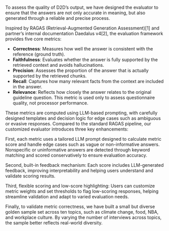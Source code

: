 
To assess the quality of D2D’s output, we have designed the evaluator to ensure that the answers are not only accurate in meaning, but also generated through a reliable and precise process.

Inspired by RAGAS (Retrieval-Augmented Generation Assessment)[1] and partner’s internal documentation Daedalus v4[2], the evaluation framework provides five core metrics:

- **Correctness**: Measures how well the answer is consistent with the reference (ground truth).
- **Faithfulness**: Evaluates whether the answer is fully supported by the retrieved context and avoids hallucinations.
- **Precision**: Assesses the proportion of the answer that is actually supported by the retrieved chunks.
- **Recall**: Captures how many relevant facts from the context are included in the answer.
- **Relevance**: Reflects how closely the answer relates to the original guideline question. This metric is used only to assess questionnaire quality, not processor performance.

These metrics are computed using LLM-based prompting, with carefully designed templates and decision logic for edge cases such as ambiguous or evasive responses. Compared to the standard RAGAS pipeline, our customized evaluator introduces three key enhancements:

First, each metric uses a tailored LLM prompt designed to calculate metric score and handle edge cases such as vague or non-informative answers. Nonspecific or uninformative answers are detected through keyword matching and scored conservatively to ensure evaluation accuracy.

Second, built-in feedback mechanism: Each score includes LLM-generated feedback, improving interpretability and helping users understand and validate scoring results.

Third, flexible scoring and low-score highlighting: Users can customize metric weights and set thresholds to flag low-scoring responses, helping streamline validation and adapt to varied evaluation needs.

Finally, to validate metric correctness, we have built a small but diverse golden sample set across ten topics, such as climate change, food, NBA, and workplace culture. By varying the number of interviews across topics, the sample better reflects real-world diversity.